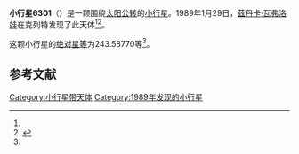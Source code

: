 {{Infobox planet
| bgcolour = #FFFFC0
| name = 6301
| symbol = 
| image = 
| caption = 
| discovery = yes
| discovery_ref = 
| discoverer = [[茲丹卡·瓦弗洛娃|茲丹卡·瓦弗洛娃]]
| discovery_site = [[克列特|克列特]] 
| discovered = 1989年1月29日
| designations = yes
| mp_name = 
| named_after = 
| alt_names = 1989 BR1/ 1938 CJ / 1955 EG / 1968 OV / 1975 VN4 / 1991 PG
| mp_category = [[主带小行星|主带小行星]]
| orbit_ref = <ref name="a">[http://ssd.jpl.nasa.gov/sbdb.cgi?sstr=6301 6301] {{Wayback|url=http://ssd.jpl.nasa.gov/sbdb.cgi?sstr=6301 |date=20110610031644 }}，小行星數據庫瀏覽器（JPL Small-Body Database Browser）－[[美国国家航空航天局|美国国家航空航天局]]喷气推进实验室</ref>
| epoch = 2456400.5 (2013年4月18日更新)
| aphelion = {{convert|3.6914410|AU|km|3|abbr=on|lk=out}}
| perihelion = {{convert|2.6539658|AU|km|3|abbr=on}}
| semimajor = {{convert|3.1727034|AU|km|3|abbr=on}}
| eccentricity = 0.1635002
| period = 2064.156626 [[日|日]]<br />5.65[[儒略年|儒略年]]
| avg_speed = 
| inclination = 0.49377
| asc_node = 16.15730
| mean_anomaly = 
| arg_peri = 243.58770
| satellites = 
| physical_characteristics = yes
| dimensions = 
| mass = 
| density = 
| surface_grav = 
| escape_velocity = 
| sidereal_day = 
| axial_tilt = 
| pole_ecliptic_lat = 
| pole_ecliptic_lon = 
| albedo = 
| temperatures= 
| temp_name1 = 
| mean_temp_1 = 
| max_temp_1 = 
| temp_name2 = 
| max_temp_2 = 
| spectral_type = 
| abs_magnitude = 243.58770
}}

'''小行星6301'''（{{lang-en|6301}}）是一颗围绕[[太阳|太阳]][[公转|公转]]的[[小行星|小行星]]。1989年1月29日，[[茲丹卡·瓦弗洛娃|茲丹卡·瓦弗洛娃]]在克列特发现了此天体<ref name="a" /><ref>{{cite news|title=小行星列表|url=http://cfa-www.harvard.edu/iau/lists/NumberedMPs.txt|accessdate=2013-07-08|newspaper=哈佛大学|archive-date=2008-05-17|archive-url=https://web.archive.org/web/20080517010638/http://cfa-www.harvard.edu/iau/lists/NumberedMPs.txt|dead-url=no}}</ref>。

这颗小行星的[[绝对星等|绝对星等]]为243.58770等<ref name="a" />。

==参考文献==
{{reflist}}
{{Minor Planet Number|[[小行星6300|小行星6300]]|[[小行星6302|小行星6302]]}}

{{小天体}}

[[Category:小行星带天体|Category:小行星带天体]]
[[Category:1989年发现的小行星|Category:1989年发现的小行星]]

{{asteroid-stub}}